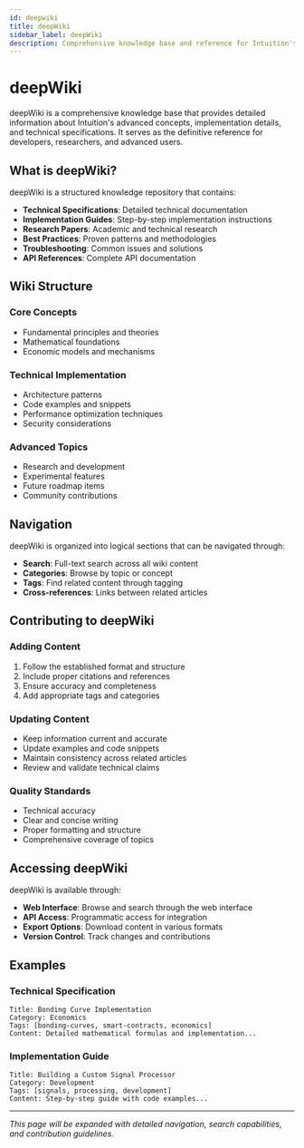 ```yaml
---
id: deepwiki
title: deepWiki
sidebar_label: deepWiki
description: Comprehensive knowledge base and reference for Intuition's advanced concepts
---
```


# deepWiki

deepWiki is a comprehensive knowledge base that provides detailed information about Intuition's advanced concepts, implementation details, and technical specifications. It serves as the definitive reference for developers, researchers, and advanced users.

## What is deepWiki?

deepWiki is a structured knowledge repository that contains:

- **Technical Specifications**: Detailed technical documentation
- **Implementation Guides**: Step-by-step implementation instructions
- **Research Papers**: Academic and technical research
- **Best Practices**: Proven patterns and methodologies
- **Troubleshooting**: Common issues and solutions
- **API References**: Complete API documentation

## Wiki Structure

### Core Concepts
- Fundamental principles and theories
- Mathematical foundations
- Economic models and mechanisms

### Technical Implementation
- Architecture patterns
- Code examples and snippets
- Performance optimization techniques
- Security considerations

### Advanced Topics
- Research and development
- Experimental features
- Future roadmap items
- Community contributions

## Navigation

deepWiki is organized into logical sections that can be navigated through:

- **Search**: Full-text search across all wiki content
- **Categories**: Browse by topic or concept
- **Tags**: Find related content through tagging
- **Cross-references**: Links between related articles

## Contributing to deepWiki

### Adding Content
1. Follow the established format and structure
2. Include proper citations and references
3. Ensure accuracy and completeness
4. Add appropriate tags and categories

### Updating Content
- Keep information current and accurate
- Update examples and code snippets
- Maintain consistency across related articles
- Review and validate technical claims

### Quality Standards
- Technical accuracy
- Clear and concise writing
- Proper formatting and structure
- Comprehensive coverage of topics

## Accessing deepWiki

deepWiki is available through:
- **Web Interface**: Browse and search through the web interface
- **API Access**: Programmatic access for integration
- **Export Options**: Download content in various formats
- **Version Control**: Track changes and contributions

## Examples

### Technical Specification
```
Title: Bonding Curve Implementation
Category: Economics
Tags: [bonding-curves, smart-contracts, economics]
Content: Detailed mathematical formulas and implementation...
```

### Implementation Guide
```
Title: Building a Custom Signal Processor
Category: Development
Tags: [signals, processing, development]
Content: Step-by-step guide with code examples...
```

---

*This page will be expanded with detailed navigation, search capabilities, and contribution guidelines.* 
